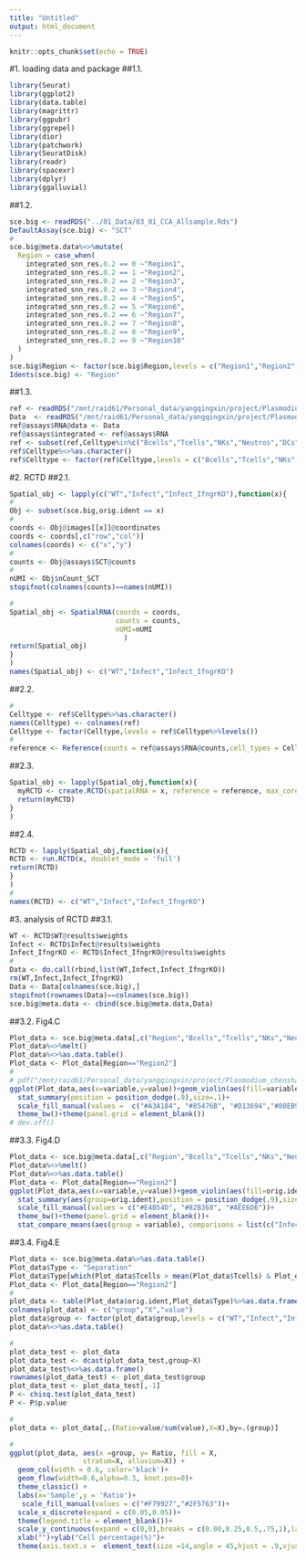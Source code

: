 ```yaml
---
title: "Untitled"
output: html_document
---
```


```r
knitr::opts_chunk$set(echo = TRUE)
```

#1. loading data and package
##1.1. 
```r
library(Seurat)
library(ggplot2)
library(data.table)
library(magrittr)
library(ggpubr)
library(ggrepel)
library(dior)
library(patchwork)
library(SeuratDisk)
library(readr)
library(spacexr)
library(dplyr)
library(ggalluvial)
```
##1.2. 
```r
sce.big <- readRDS("../01_Data/03_01_CCA_Allsample.Rds")
DefaultAssay(sce.big) <- "SCT"
#
sce.big@meta.data%<>%mutate(
  Region = case_when(
    integrated_snn_res.0.2 == 0 ~"Region1",
    integrated_snn_res.0.2 == 1 ~"Region2",
    integrated_snn_res.0.2 == 2 ~"Region3",
    integrated_snn_res.0.2 == 3 ~"Region4",
    integrated_snn_res.0.2 == 4 ~"Region5",
    integrated_snn_res.0.2 == 5 ~"Region6",
    integrated_snn_res.0.2 == 6 ~"Region7",
    integrated_snn_res.0.2 == 7 ~"Region8",
    integrated_snn_res.0.2 == 8 ~"Region9",
    integrated_snn_res.0.2 == 9 ~"Region10"
  )
)
sce.big$Region <- factor(sce.big$Region,levels = c("Region1","Region2","Region3","Region4","Region5","Region6","Region7","Region8","Region9","Region10"))
Idents(sce.big) <- "Region"
```
##1.3. 
```r
ref <- readRDS("/mnt/raid61/Personal_data/yangqingxin/project/Plasmodium_chenshasha/Github/01_Data/02_01_scedata.Rds")
Data  <- readRDS("/mnt/raid61/Personal_data/yangqingxin/project/Plasmodium_chenshasha/Github/01_Data/02_01_scedata_Normaldata.Rds")
ref@assays$RNA@data <- Data
ref@assays$integrated <- ref@assays$RNA
ref <- subset(ref,Celltype%in%c("Bcells","Tcells","NKs","Neutros","DCs","Monos","Macros","AMs"))
ref$Celltype%<>%as.character()
ref$Celltype <- factor(ref$Celltype,levels = c("Bcells","Tcells","NKs","Neutros","DCs","Monos","Macros","AMs"))
```

#2. RCTD
##2.1. 
```r
Spatial_obj <- lapply(c("WT","Infect","Infect_IfngrKO"),function(x){
#
Obj <- subset(sce.big,orig.ident == x)
#
coords <- Obj@images[[x]]@coordinates
coords <- coords[,c("row","col")]
colnames(coords) <- c("x","y")
#
counts <- Obj@assays$SCT@counts
#
nUMI <- Obj$nCount_SCT
stopifnot(colnames(counts)==names(nUMI))

#
Spatial_obj <- SpatialRNA(coords = coords,
                          counts = counts,
                          nUMI=nUMI
                            )
return(Spatial_obj)
}
)
names(Spatial_obj) <- c("WT","Infect","Infect_IfngrKO")
```
##2.2. 
```r
#
Celltype <- ref$Celltype%>%as.character()
names(Celltype) <- colnames(ref)
Celltype <- factor(Celltype,levels = ref$Celltype%>%levels())
#
reference <- Reference(counts = ref@assays$RNA@counts,cell_types = Celltype ,nUMI = ref$nCount_RNA)
```
##2.3.  
```r
Spatial_obj <- lapply(Spatial_obj,function(x){
  myRCTD <- create.RCTD(spatialRNA = x, reference = reference, max_cores = 10,CELL_MIN_INSTANCE = 2)
  return(myRCTD)
}
)
```
##2.4. 
```r
RCTD <- lapply(Spatial_obj,function(x){
RCTD <- run.RCTD(x, doublet_mode = 'full')  
return(RCTD)
}
)
#
names(RCTD) <- c("WT","Infect","Infect_IfngrKO")
```

#3. analysis of RCTD
##3.1. 
```r
WT <- RCTD$WT@results$weights
Infect <- RCTD$Infect@results$weights
Infect_IfngrKO <- RCTD$Infect_IfngrKO@results$weights
#
Data <- do.call(rbind,list(WT,Infect,Infect_IfngrKO))
rm(WT,Infect,Infect_IfngrKO)
Data <- Data[colnames(sce.big),]
stopifnot(rownames(Data)==colnames(sce.big))
sce.big@meta.data <- cbind(sce.big@meta.data,Data)
```

##3.2. Fig4.C
```r
Plot_data <- sce.big@meta.data[,c("Region","Bcells","Tcells","NKs","Neutros","DCs","Monos","Macros","AMs","orig.ident")]
Plot_data%<>%melt()
Plot_data%<>%as.data.table()
Plot_data <- Plot_data[Region=="Region2"]
#
# pdf("/mnt/raid61/Personal_data/yangqingxin/project/Plasmodium_chenshasha/Plot/V5/04_01_05_Percentage_Region2_diffcell.pdf",width = 6,height = 4)
ggplot(Plot_data,aes(x=variable,y=value))+geom_violin(aes(fill=variable),scale = "width",adjust=2,size=.4)+
  stat_summary(position = position_dodge(.9),size=.1)+
  scale_fill_manual(values =  c("#A3A184", "#85476B", "#D13694","#80EB9A","#E4B54D", "#E6E4D6", "#AEE6D6", "#82B368","#69EAD4", "#A6CEE3", "#FB9A99", "#CAB2D6","#DCAB85", "#B15928","#377EB8"))+
  theme_bw()+theme(panel.grid = element_blank())
# dev.off()
```

##3.3. Fig4.D
```r
Plot_data <- sce.big@meta.data[,c("Region","Bcells","Tcells","NKs","Neutros","DCs","Monos","Macros","AMs","orig.ident")]
Plot_data%<>%melt()
Plot_data%<>%as.data.table()
Plot_data <- Plot_data[Region=="Region2"]
ggplot(Plot_data,aes(x=variable,y=value))+geom_violin(aes(fill=orig.ident),scale = "width")+
  stat_summary(aes(group=orig.ident),position = position_dodge(.9),size=.2)+
  scale_fill_manual(values = c("#E4B54D", "#82B368", "#AEE6D6"))+
  theme_bw()+theme(panel.grid = element_blank())+
  stat_compare_means(aes(group = variable), comparisons = list(c("Infect", "Infect_IfngrKO")), method = "wilcox.test")
```

##3.4. Fig4.E
```r
Plot_data <- sce.big@meta.data%>%as.data.table()
Plot_data$Type <- "Separation"
Plot_data$Type[which(Plot_data$Tcells > mean(Plot_data$Tcells) & Plot_data$Monos > mean(Plot_data$Monos) )] <- "Colocate"
Plot_data <- Plot_data[Region=="Region2"]
#
plot_data <- table(Plot_data$orig.ident,Plot_data$Type)%>%as.data.frame()
colnames(plot_data) <- c("group","X","value")
plot_data$group <- factor(plot_data$group,levels = c("WT","Infect","Infect_IfngrKO"))
plot_data%<>%as.data.table()

#
plot_data_test <- plot_data
plot_data_test <- dcast(plot_data_test,group~X)
plot_data_test%<>%as.data.frame()
rownames(plot_data_test) <- plot_data_test$group
plot_data_test <- plot_data_test[,-1]
P <- chisq.test(plot_data_test)
P <- P$p.value

#
plot_data <- plot_data[,.(Ratio=value/sum(value),X=X),by=.(group)]

#
ggplot(plot_data, aes(x =group, y= Ratio, fill = X,
                  stratum=X, alluvium=X)) + 
  geom_col(width = 0.6, color='black')+
  geom_flow(width=0.6,alpha=0.3, knot.pos=0)+
  theme_classic() +
  labs(x='Sample',y = 'Ratio')+
   scale_fill_manual(values = c("#F79927","#2F5763"))+
  scale_x_discrete(expand = c(0.05,0.05))+
  theme(legend.title = element_blank())+
  scale_y_continuous(expand = c(0,0),breaks = c(0.00,0.25,0.5,.75,1),labels = c("0%","25%","50%","75%","100%"))+
  xlab("")+ylab("Cell percentage(%)")+
  theme(axis.text.x =  element_text(size =14,angle = 45,hjust = .9,vjust = .9,color="black"),axis.text.y =  element_text(size =12,color="black"),axis.title = element_text(size = 15))
```




